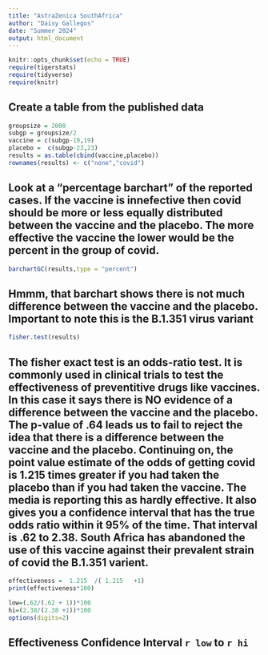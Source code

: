 ```yaml
---
title: "AstraZenica SouthAfrica"
author: "Daisy Gallegos"
date: "Summer 2024"
output: html_document
---
```


```r
knitr::opts_chunk$set(echo = TRUE)
require(tigerstats)
require(tidyverse)
require(knitr)
```

## Create a table from the published data


```r
groupsize = 2000
subgp = groupsize/2
vaccine = c(subgp-19,19)
placebo =  c(subgp-23,23)
results = as.table(cbind(vaccine,placebo))
rownames(results) <- c("none","covid")

```

## Look at a "percentage barchart" of the reported cases.  If the vaccine is innefective then covid should be more or less equally distributed between the vaccine and the placebo.  The more effective the vaccine the lower would be the percent in the group of covid.

```r
barchartGC(results,type = "percent")
```
  
## Hmmm, that barchart shows there is not much difference between the vaccine and the placebo.  Important to note this is the B.1.351 virus variant

```r
fisher.test(results)
```

## The fisher exact test is an odds-ratio test. It is commonly used in clinical trials to test the effectiveness of preventitive drugs like vaccines. In this case it says there is NO evidence of a difference between the vaccine and the placebo. The p-value of .64 leads us to fail to reject the idea that there is a difference between the vaccine and the placebo. Continuing on, the point value estimate of the odds of getting covid is 1.215 times greater if you had taken the placebo than if you had taken the vaccine. The media is reporting this as hardly effective. It also gives you a confidence interval that has the true odds ratio within it 95% of the time.  That interval is .62 to 2.38.  South Africa has abandoned the use of this vaccine against their prevalent strain of covid the B.1.351 varient.

```r
effectiveness =  1.215  /( 1.215   +1)
print(effectiveness*100)
```

```r
low=(.62/(.62 + 1))*100
hi=(2.38/(2.38 +1))*100
options(digits=2)
```

## Effectiveness Confidence Interval `r low`  to `r hi`